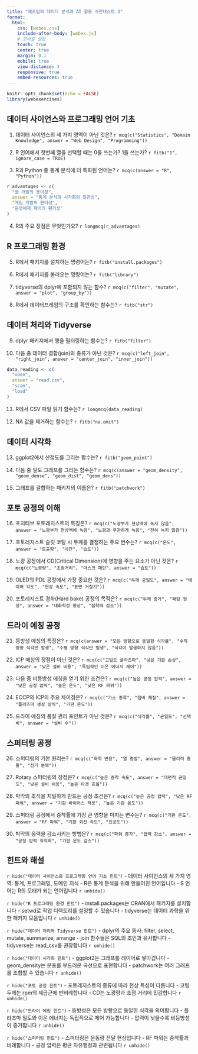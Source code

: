 ```yaml
---
title: "제조업의 데이터 분석과 AI 활용 사전테스트 3"
format: 
  html:
    css: [webex.css]
    include-after-body: [webex.js]
    # 모바일 설정
    touch: true
    center: true
    margin: 0.1
    mobile: true
    view-distance: 3
    responsive: true
    embed-resources: true
---
```


```r
knitr::opts_chunk$set(echo = FALSE)
library(webexercises)
```

## 데이터 사이언스와 프로그래밍 언어 기초

::: {.webex-check .webex-box}
1. 데이터 사이언스의 세 가지 영역이 아닌 것은? `r mcq(c("Statistics", "Domain Knowledge", answer = "Web Design", "Programming"))`

2. R 언어에서 첫번째 열을 선택할 때는 0을 쓰는가? 1을 쓰는가? `r fitb("1", ignore_case = TRUE)`

3. R과 Python 중 통계 분석에 더 특화된 언어는? `r mcq(c(answer = "R", "Python"))`

```r
r_advantages <- c(
  "웹 개발의 용이성",
  answer = "통계 분석과 시각화의 일관성",
  "게임 개발의 편리성",
  "운영체제 제어의 편리성"
)
```

4. R의 주요 장점은 무엇인가요? `r longmcq(r_advantages)`
:::

## R 프로그래밍 환경

::: {.webex-check .webex-box}
5. R에서 패키지를 설치하는 명령어는? `r fitb("install.packages")`

6. R에서 패키지를 불러오는 명령어는? `r fitb("library")`

7. tidyverse의 dplyr에 포함되지 않는 함수? `r mcq(c("filter", "mutate", answer = "plot", "group_by"))`

8. R에서 데이터프레임의 구조를 확인하는 함수는? `r fitb("str")`
:::

## 데이터 처리와 Tidyverse

::: {.webex-check .webex-box}
9. dplyr 패키지에서 행을 필터링하는 함수는? `r fitb("filter")`

10. 다음 중 데이터 결합(join)의 종류가 아닌 것은? `r mcq(c("left_join", "right_join", answer = "center_join", "inner_join"))`

```r
data_reading <- c(
  "open",
  answer = "read.csv",
  "scan",
  "load"
)
```

11. R에서 CSV 파일 읽기 함수는? `r longmcq(data_reading)`

12. NA 값을 제거하는 함수는? `r fitb("na.omit")`
:::

## 데이터 시각화

::: {.webex-check .webex-box}
13. ggplot2에서 산점도를 그리는 함수는? `r fitb("geom_point")`

14. 다음 중 밀도 그래프를 그리는 함수는? `r mcq(c(answer = "geom_density", "geom_dense", "geom_dist", "geom_dens"))`

15. 그래프를 결합하는 패키지의 이름은? `r fitb("patchwork")`
:::


## 포토 공정의 이해

::: {.webex-check .webex-box}
16. 포지티브 포토레지스트의 특징은? `r mcq(c("노광부가 현상액에 녹지 않음", answer = "노광부가 현상액에 녹음", "노광과 무관하게 녹음", "전혀 녹지 않음"))`

17. 포토레지스트 슬릿 코팅 시 두께를 결정하는 주요 변수는? `r mcq(c("온도", answer = "토출량", "시간", "습도"))`

18. 노광 공정에서 CD(Critical Dimension)에 영향을 주는 요소가 아닌 것은? `r mcq(c("노광량", "초점거리", "마스크 패턴", answer = "습도"))`

19. OLED의 PDL 공정에서 가장 중요한 것은? `r mcq(c("두께 균일도", answer = "테이퍼 각도", "현상 속도", "표면 거칠기"))`

20. 포토레지스트 경화(Hard bake) 공정의 목적은? `r mcq(c("두께 증가", "패턴 형성", answer = "내화학성 향상", "접착력 감소"))`
:::

## 드라이 에칭 공정

::: {.webex-check .webex-box}
21. 등방성 에칭의 특징은? `r mcq(c(answer = "모든 방향으로 동일한 식각률", "수직 방향 식각만 발생", "수평 방향 식각만 발생", "식각이 발생하지 않음"))`

22. ICP 에칭의 장점이 아닌 것은? `r mcq(c("고밀도 플라즈마", "낮은 기판 손상", answer = "낮은 설비 비용", "독립적인 이온 에너지 제어"))`

23. 다음 중 비등방성 에칭을 얻기 위한 조건은? `r mcq(c("높은 공정 압력", answer = "낮은 공정 압력", "높은 온도", "낮은 RF 파워"))`

24. ECCP와 ICP의 주요 차이점은? `r mcq(c("가스 종류", "챔버 재질", answer = "플라즈마 생성 방식", "기판 온도"))`

25. 드라이 에칭의 품질 관리 포인트가 아닌 것은? `r mcq(c("식각률", "균일도", "선택비", answer = "설비 수"))`
:::

## 스퍼터링 공정

::: {.webex-check .webex-box}
26. 스퍼터링의 기본 원리는? `r mcq(c("화학 반응", "열 증발", answer = "물리적 충돌", "전기 분해"))`

27. Rotary 스퍼터링의 장점은? `r mcq(c("높은 증착 속도", answer = "대면적 균일도", "낮은 설비 비용", "높은 타겟 효율"))`

28. 박막의 조직을 치밀하게 만드는 공정 조건은? `r mcq(c("높은 공정 압력", "낮은 RF 파워", answer = "기판 바이어스 적용", "높은 기판 온도"))`

29. 스퍼터링 공정에서 증착률에 가장 큰 영향을 미치는 변수는? `r mcq(c("기판 온도", answer = "RF 파워", "기판 회전 속도", "진공도"))`

30. 박막의 응력을 감소시키는 방법은? `r mcq(c("파워 증가", "압력 감소", answer = "공정 압력 최적화", "기판 온도 감소"))`
:::



## 힌트와 해설

`r hide("데이터 사이언스와 프로그래밍 언어 기초 힌트")`
- 데이터 사이언스의 세 가지 영역: 통계, 프로그래밍, 도메인 지식
- R은 통계 분석을 위해 만들어진 언어입니다
- S 언어는 R의 모태가 되는 언어입니다
`r unhide()`

`r hide("R 프로그래밍 환경 힌트")`
- install.packages는 CRAN에서 패키지를 설치합니다
- setwd로 작업 디렉토리를 설정할 수 있습니다
- tidyverse는 데이터 과학을 위한 패키지 모음입니다
`r unhide()`

`r hide("데이터 처리와 Tidyverse 힌트")`
- dplyr의 주요 동사: filter, select, mutate, summarize, arrange
- join 함수들은 SQL의 조인과 유사합니다
- tidyverse는 read_csv를 권장합니다
`r unhide()`

`r hide("데이터 시각화 힌트")`
- ggplot2는 그래프를 레이어로 쌓아갑니다
- geom_density는 분포를 부드러운 곡선으로 표현합니다
- patchwork는 여러 그래프를 조합할 수 있습니다
`r unhide()`

`r hide("포토 공정 힌트")`
- 포토레지스트의 종류에 따라 현상 특성이 다릅니다
- 코팅 두께는 rpm의 제곱근에 반비례합니다
- CD는 노광량과 초점 거리에 민감합니다
`r unhide()`

`r hide("드라이 에칭 힌트")`
- 등방성은 모든 방향으로 동일한 식각을 의미합니다
- 플라즈마 밀도와 이온 에너지는 독립적으로 제어 가능합니다
- 압력이 낮을수록 비등방성이 증가합니다
`r unhide()`

`r hide("스퍼터링 힌트")`
- 스퍼터링은 운동량 전달 현상입니다
- RF 파워는 증착률과 비례합니다
- 공정 압력은 평균 자유행정과 관련됩니다
`r unhide()`
